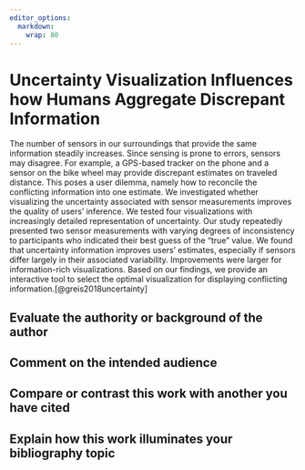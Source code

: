 ```yaml
---
editor_options: 
  markdown: 
    wrap: 80
---
```


# Uncertainty Visualization Influences how Humans Aggregate Discrepant Information

The number of sensors in our surroundings that provide the same information
steadily increases. Since sensing is prone to errors, sensors may disagree. For
example, a GPS-based tracker on the phone and a sensor on the bike wheel may
provide discrepant estimates on traveled distance. This poses a user dilemma,
namely how to reconcile the conflicting information into one estimate. We
investigated whether visualizing the uncertainty associated with sensor
measurements improves the quality of users' inference. We tested four
visualizations with increasingly detailed representation of uncertainty. Our
study repeatedly presented two sensor measurements with varying degrees of
inconsistency to participants who indicated their best guess of the "true"
value. We found that uncertainty information improves users' estimates,
especially if sensors differ largely in their associated variability.
Improvements were larger for information-rich visualizations. Based on our
findings, we provide an interactive tool to select the optimal visualization for
displaying conflicting information.[@greis2018uncertainty]

## Evaluate the authority or background of the author {-}

## Comment on the intended audience

## Compare or contrast this work with another you have cited

## Explain how this work illuminates your bibliography topic

## 
